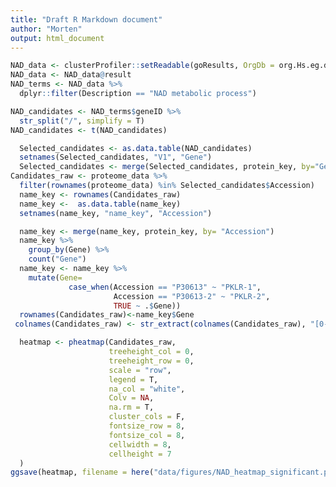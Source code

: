 ```yaml
---
title: "Draft R Markdown document"
author: "Morten"
output: html_document
---
```





```r



NAD_data <- clusterProfiler::setReadable(goResults, OrgDb = org.Hs.eg.db, keyType="ENTREZID")
NAD_data <- NAD_data@result
NAD_terms <- NAD_data %>% 
  dplyr::filter(Description == "NAD metabolic process")

NAD_candidates <- NAD_terms$geneID %>% 
  str_split("/", simplify = T)
NAD_candidates <- t(NAD_candidates)  

  Selected_candidates <- as.data.table(NAD_candidates)
  setnames(Selected_candidates, "V1", "Gene")
  Selected_candidates <- merge(Selected_candidates, protein_key, by="Gene")
Candidates_raw <- proteome_data %>% 
  filter(rownames(proteome_data) %in% Selected_candidates$Accession)
  name_key <- rownames(Candidates_raw)
  name_key <-  as.data.table(name_key)
  setnames(name_key, "name_key", "Accession")

  name_key <- merge(name_key, protein_key, by= "Accession")
  name_key %>%
    group_by(Gene) %>%
    count("Gene")
  name_key <- name_key %>%
    mutate(Gene=
             case_when(Accession == "P30613" ~ "PKLR-1",
                       Accession == "P30613-2" ~ "PKLR-2",
                       TRUE ~ .$Gene))
  rownames(Candidates_raw)<-name_key$Gene
 colnames(Candidates_raw) <- str_extract(colnames(Candidates_raw), "[0-9][0-9]?")  

  heatmap <- pheatmap(Candidates_raw,
                      treeheight_col = 0,
                      treeheight_row = 0,
                      scale = "row",
                      legend = T,
                      na_col = "white",
                      Colv = NA,
                      na.rm = T,
                      cluster_cols = F,
                      fontsize_row = 8,
                      fontsize_col = 8,
                      cellwidth = 8,
                      cellheight = 7
  )
ggsave(heatmap, filename = here("data/figures/NAD_heatmap_significant.png"), scale = 1.5)
  
```



